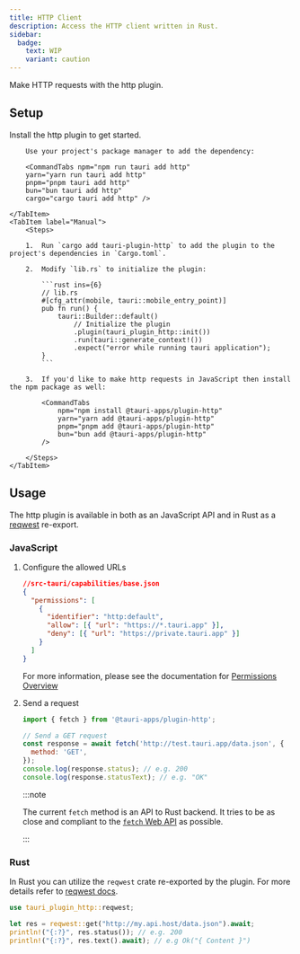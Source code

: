 ```yaml
---
title: HTTP Client
description: Access the HTTP client written in Rust.
sidebar:
  badge:
    text: WIP
    variant: caution
---
```



<PluginLinks plugin="http" />

Make HTTP requests with the http plugin.

## Setup

Install the http plugin to get started.

<Tabs>
    <TabItem label="Automatic">

        Use your project's package manager to add the dependency:

        <CommandTabs npm="npm run tauri add http"
        yarn="yarn run tauri add http"
        pnpm="pnpm tauri add http"
        bun="bun tauri add http"
        cargo="cargo tauri add http" />

    </TabItem>
    <TabItem label="Manual">
        <Steps>

        1.  Run `cargo add tauri-plugin-http` to add the plugin to the project's dependencies in `Cargo.toml`.

        2.  Modify `lib.rs` to initialize the plugin:

            ```rust ins={6}
            // lib.rs
            #[cfg_attr(mobile, tauri::mobile_entry_point)]
            pub fn run() {
                tauri::Builder::default()
                    // Initialize the plugin
                    .plugin(tauri_plugin_http::init())
                    .run(tauri::generate_context!())
                    .expect("error while running tauri application");
            }
            ```

        3.  If you'd like to make http requests in JavaScript then install the npm package as well:

            <CommandTabs
                npm="npm install @tauri-apps/plugin-http"
                yarn="yarn add @tauri-apps/plugin-http"
                pnpm="pnpm add @tauri-apps/plugin-http"
                bun="bun add @tauri-apps/plugin-http"
            />

        </Steps>
    </TabItem>

</Tabs>

## Usage

The http plugin is available in both as an JavaScript API and in Rust as a [reqwest](https://docs.rs/reqwest/) re-export.

### JavaScript

<Steps>

1.  Configure the allowed URLs

    ```json
    //src-tauri/capabilities/base.json
    {
      "permissions": [
        {
          "identifier": "http:default",
          "allow": [{ "url": "https://*.tauri.app" }],
          "deny": [{ "url": "https://private.tauri.app" }]
        }
      ]
    }
    ```

    For more information, please see the documentation for [Permissions Overview](/security/permissions/)

2.  Send a request

    ```javascript
    import { fetch } from '@tauri-apps/plugin-http';

    // Send a GET request
    const response = await fetch('http://test.tauri.app/data.json', {
      method: 'GET',
    });
    console.log(response.status); // e.g. 200
    console.log(response.statusText); // e.g. "OK"
    ```

    :::note

    The current `fetch` method is an API to Rust backend. It tries to be as close and compliant to the [`fetch` Web API](https://developer.mozilla.org/en-US/docs/Web/API/Fetch_API) as possible.

    :::

</Steps>

### Rust

In Rust you can utilize the `reqwest` crate re-exported by the plugin. For more details refer to [reqwest docs](https://docs.rs/reqwest/).

```rust
use tauri_plugin_http::reqwest;

let res = reqwest::get("http://my.api.host/data.json").await;
println!("{:?}", res.status()); // e.g. 200
println!("{:?}", res.text().await); // e.g Ok("{ Content }")
```

<Permissions plugin="http" />
